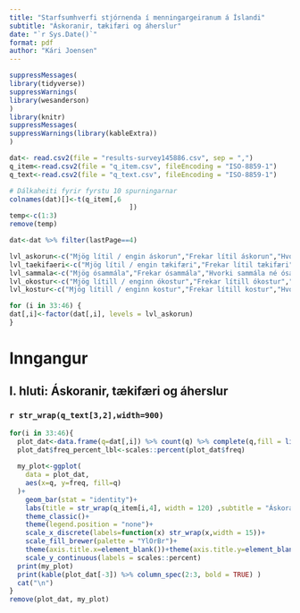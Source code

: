 ```yaml
---
title: "Starfsumhverfi stjórnenda í menningargeiranum á Íslandi"
subtitle: "Áskoranir, tækifæri og áherslur"
date: "`r Sys.Date()`"
format: pdf
author: "Kári Joensen"
---
```



```r
suppressMessages(
library(tidyverse))
suppressWarnings(
library(wesanderson)
)
library(knitr)
suppressMessages(
suppressWarnings(library(kableExtra))
)
```

```r
dat<- read.csv2(file = "results-survey145886.csv", sep = ",")
q_item<-read.csv2(file = "q_item.csv", fileEncoding = "ISO-8859-1")
q_text<-read.csv2(file = "q_text.csv", fileEncoding = "ISO-8859-1")

# Dálkaheiti fyrir fyrstu 10 spurningarnar
colnames(dat)[]<-t(q_item[,6
                              ])
temp<-c(1:3)
remove(temp)

dat<-dat %>% filter(lastPage==4)

lvl_askorun<-c("Mjög lítil / engin áskorun","Frekar lítil áskorun","Hvorki mikil né lítil áskorun","Frekar mikil áskorun","Mjög mikil áskorun","Veit ekki / vil ekki svara","")
lvl_taekifaeri<-c("Mjög lítil / engin tækifæri","Frekar lítil tækifæri","Hvorki mikil né lítil tækifæri","Frekar mikil tækifæri","Mjög mikil tækifæri","Veit ekki / vil ekki svara","")
lvl_sammala<-c("Mjög ósammála","Frekar ósammála","Hvorki sammála né ósammála","Frekar sammála","Mjög sammála","Veit ekki / vil ekki svara","")
lvl_okostur<-c("Mjög lítill / enginn ókostur","Frekar lítill ókostur","Hvorki mikill né lítill ókostur","Frekar mikill ókostur","Mjög mikill ókostur","Veit ekki / vil ekki svara","")
lvl_kostur<-c("Mjög lítill / enginn kostur","Frekar lítill kostur","Hvorki mikill né lítill kostur","Frekar mikill kostur","Mjög mikill kostur","Veit ekki, vil ekki svara","")

for (i in 33:46) {
dat[,i]<-factor(dat[,i], levels = lvl_askorun)
}

```


# Inngangur

## I. hluti: Áskoranir, tækifæri og áherslur

### `r str_wrap(q_text[3,2],width=900)`
\newpage



```r

for(i in 33:46){
  plot_dat<-data.frame(q=dat[,i]) %>% count(q) %>% complete(q,fill = list(n=integer(1),freq=0)) %>% mutate(freq=n/sum(n))
  plot_dat$freq_percent_lbl<-scales::percent(plot_dat$freq)
  
  my_plot<-ggplot(
    data = plot_dat,
    aes(x=q, y=freq, fill=q)
  )+
    geom_bar(stat = "identity")+
    labs(title = str_wrap(q_item[i,4], width = 120) ,subtitle = "Áskoranir skipulagsheildar")+
    theme_classic()+
    theme(legend.position = "none")+
    scale_x_discrete(labels=function(x) str_wrap(x,width = 15))+
    scale_fill_brewer(palette = "YlOrBr")+
    theme(axis.title.x=element_blank())+theme(axis.title.y=element_blank())+
    scale_y_continuous(labels = scales::percent)
  print(my_plot)
  print(kable(plot_dat[-3]) %>% column_spec(2:3, bold = TRUE) ) 
  cat("\n")
}
remove(plot_dat, my_plot)
  
```


